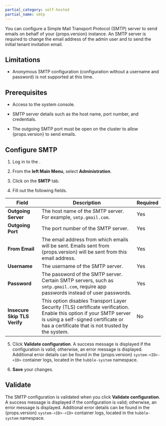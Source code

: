 ```yaml
---
partial_category: self-hosted
partial_name: smtp
---
```


You can configure a Simple Mail Transport Protocol (SMTP) server to send emails on behalf of your {props.version}
instance. An SMTP server is required to change the email address of the admin user and to send the initial tenant
invitation email.

## Limitations

- Anonymous SMTP configuration (configuration without a username and password) is not supported at this time. 

## Prerequisites

- Access to the system console.

- SMTP server details such as the host name, port number, and credentials.

- The outgoing SMTP port must be open on the cluster to allow {props.version} to send emails.

## Configure SMTP

1. Log in to the 
  <PaletteVertexUrlMapper
     edition={props.edition}
     text="system console"
     url="/system-management/#access-the-system-console"
   />.

2. From the **left Main Menu**, select **Administration**.

3. Click on the **SMTP** tab.

4. Fill out the following fields.

| **Field**                    | **Description**                                                                                                                                                                           | **Required** |
| ---------------------------- | ----------------------------------------------------------------------------------------------------------------------------------------------------------------------------------------- | ------------ |
| **Outgoing Server**          | The host name of the SMTP server. For example, `smtp.gmail.com`.                                                                                                                           | Yes |
| **Outgoing Port**            | The port number of the SMTP server.                                                                                                                                                       | Yes |
| **From Email**               | The email address from which emails will be sent. Emails sent from {props.version} will be sent from this email address.                                                                      | Yes |
| **Username**                 | The username of the SMTP server.                                                                                                                                                          | Yes |
| **Password**                 | The password of the SMTP server. Certain SMTP servers, such as `smtp.gmail.com`, require app passwords instead of user passwords.                                                                                                                                                         | Yes |
| **Insecure Skip TLS Verify** | This option disables Transport Layer Security (TLS) certificate verification. Enable this option if your SMTP server is using a self-signed certificate or has a certificate that is not trusted by the system.  | No |

5. Click **Validate configuration**. A success message is displayed if the configuration is valid; otherwise, an error message is displayed. Additional error details can be found in the {props.version} `system-<ID>-<ID>` container logs, located in the `hubble-system` namespace.

6. **Save** your changes.

## Validate

The SMTP configuration is validated when you click **Validate configuration**. A success message is displayed if the configuration is valid; otherwise, an error message is displayed. Additional error details can be found in the {props.version} `system-<ID>-<ID>` container logs, located in the `hubble-system` namespace.